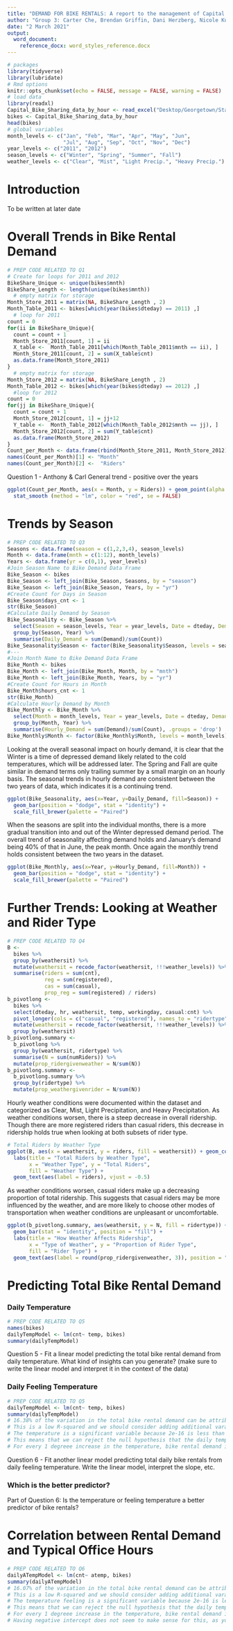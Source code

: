```yaml
---
title: "DEMAND FOR BIKE RENTALS: A report to the management of Capital Bike Share"
author: "Group 3: Carter Che, Brendan Griffin, Dani Herzberg, Nicole Kuker, Anthony Long, Carl Thomas"
date: "2 March 2021"
output: 
  word_document:
    reference_docx: word_styles_reference.docx
---
```


```r
# packages
library(tidyverse)
library(lubridate)
# Rmd options
knitr::opts_chunk$set(echo = FALSE, message = FALSE, warning = FALSE)
# load data
library(readxl)
Capital_Bike_Sharing_data_by_hour <- read_excel("Desktop/Georgetown/Stats for B.A./Capital Bike Sharing data by hour.xlsx")
bikes <- Capital_Bike_Sharing_data_by_hour
head(bikes)
# global variables
month_levels <- c("Jan", "Feb", "Mar", "Apr", "May", "Jun",
                  "Jul", "Aug", "Sep", "Oct", "Nov", "Dec")
year_levels <- c("2011", "2012")
season_levels <- c("Winter", "Spring", "Summer", "Fall")
weather_levels <- c("Clear", "Mist", "Light Precip.", "Heavy Precip.")
```
\newpage
# Introduction

To be written at later date

# Overall Trends in Bike Rental Demand
```r
# PREP CODE RELATED TO Q1
# Create for loops for 2011 and 2012
BikeShare_Unique <- unique(bikes$mnth)
BikeShare_Length <- length(unique(bikes$mnth))
  # empty matrix for storage
Month_Store_2011 = matrix(NA, BikeShare_Length , 2)
Month_Table_2011 <- bikes[which(year(bikes$dteday) == 2011) ,]
  # loop for 2011
count = 0
for(ii in BikeShare_Unique){
  count = count + 1
  Month_Store_2011[count, 1] = ii
  X_table <-  Month_Table_2011[which(Month_Table_2011$mnth == ii), ]
  Month_Store_2011[count, 2] = sum(X_table$cnt)
  as.data.frame(Month_Store_2011)
}
  # empty matrix for storage
Month_Store_2012 = matrix(NA, BikeShare_Length , 2)  
Month_Table_2012 <- bikes[which(year(bikes$dteday) == 2012) ,]
  #loop for 2012 
count = 0
for(jj in BikeShare_Unique){
  count = count + 1
  Month_Store_2012[count, 1] = jj+12
  Y_table <-  Month_Table_2012[which(Month_Table_2012$mnth == jj), ]
  Month_Store_2012[count, 2] = sum(Y_table$cnt)
  as.data.frame(Month_Store_2012)
}
Count_per_Month <- data.frame(rbind(Month_Store_2011, Month_Store_2012))
names(Count_per_Month)[1] <- "Month"
names(Count_per_Month)[2] <-  "Riders"
```

Question 1 - Anthony & Carl
General trend - positive over the years

```r
ggplot(Count_per_Month, aes(x = Month, y = Riders)) + geom_point(alpha = 0.6) +
  stat_smooth (method = "lm", color = "red", se = FALSE)
```

# Trends by Season
```r
# PREP CODE RELATED TO Q3
Seasons <- data.frame(season = c(1,2,3,4), season_levels)
Month <- data.frame(mnth = c(1:12), month_levels)
Years <- data.frame(yr = c(0,1), year_levels)
#Join Season Name to Bike Demand Data Frame
Bike_Season <- bikes
Bike_Season <- left_join(Bike_Season, Seasons, by = "season")
Bike_Season <- left_join(Bike_Season, Years, by = "yr")
#Create Count for Days in Season
Bike_Season$days_cnt <- 1
str(Bike_Season)
#Calculate Daily Demand by Season
Bike_Seasonality <- Bike_Season %>%
  select(Season = season_levels, Year = year_levels, Date = dteday, Demand = cnt, Count = days_cnt) %>%
  group_by(Season, Year) %>%
  summarise(Daily_Demand = sum(Demand)/sum(Count))
Bike_Seasonality$Season <- factor(Bike_Seasonality$Season, levels = season_levels)
#---
#Join Month Name to Bike Demand Data Frame
Bike_Month <- bikes
Bike_Month <- left_join(Bike_Month, Month, by = "mnth")
Bike_Month <- left_join(Bike_Month, Years, by = "yr")
#Create Count for Hours in Month
Bike_Month$hours_cnt <- 1
str(Bike_Month)
#Calculate Hourly Demand by Month
Bike_Monthly <- Bike_Month %>%
  select(Month = month_levels, Year = year_levels, Date = dteday, Demand = cnt, Count = hours_cnt) %>%
  group_by(Month, Year) %>%
  summarise(Hourly_Demand = sum(Demand)/sum(Count), .groups = 'drop') 
Bike_Monthly$Month <- factor(Bike_Monthly$Month, levels = month_levels)
```

Looking at the overall seasonal impact on hourly demand, it is clear that the Winter is a time of depressed demand likely related to the cold temperatures, which will be addressed later. The Spring and Fall are quite similar in demand terms only trailing summer by a small margin on an hourly basis. The seasonal trends in hourly demand are consistent between the two years of data, which indicates it is a continuing trend.

```r
ggplot(Bike_Seasonality, aes(x=Year, y=Daily_Demand, fill=Season)) +
  geom_bar(position = "dodge", stat = "identity") +
  scale_fill_brewer(palette = "Paired")
```

When the seasons are split into the individual months, there is a more gradual transition into and out of the Winter depressed demand period. The overall trend of seasonality affecting demand holds and January’s demand being 40% of that in June, the peak month. Once again the monthly trend holds consistent between the two years in the dataset. 

```r
ggplot(Bike_Monthly, aes(x=Year, y=Hourly_Demand, fill=Month)) +
  geom_bar(position = "dodge", stat = "identity") +
  scale_fill_brewer(palette = "Paired")
```

# Further Trends: Looking at Weather and Rider Type
```r
# PREP CODE RELATED TO Q4
B <- 
  bikes %>% 
  group_by(weathersit) %>% 
  mutate(weathersit = recode_factor(weathersit, !!!weather_levels)) %>%
  summarise(riders = sum(cnt), 
            reg = sum(registered), 
            cas = sum(casual),
            prop_reg = sum(registered) / riders)
b_pivotlong <- 
  bikes %>% 
  select(dteday, hr, weathersit, temp, workingday, casual:cnt) %>%
  pivot_longer(cols = c("casual", "registered"), names_to = "ridertype", values_to = "numRiders") %>%
  mutate(weathersit = recode_factor(weathersit, !!!weather_levels)) %>%
  group_by(weathersit)
b_pivotlong.summary <- 
  b_pivotlong %>% 
  group_by(weathersit, ridertype) %>% 
  summarise(N = sum(numRiders)) %>% 
  mutate(prop_ridergivenweather = N/sum(N))
b_pivotlong.summary <- 
  b_pivotlong.summary %>% 
  group_by(ridertype) %>% 
  mutate(prop_weathergivenrider = N/sum(N))
```

Hourly weather conditions were documented within the dataset and categorized as Clear, Mist, Light Precipitation, and Heavy Precipitation. As weather conditions worsen, there is a steep decrease in overall ridership. Though there are more registered riders than casual riders, this decrease in ridership holds true when looking at both subsets of rider type.

```r
# Total Riders by Weather Type
ggplot(B, aes(x = weathersit, y = riders, fill = weathersit)) + geom_col() + 
  labs(title = "Total Riders by Weather Type", 
       x = "Weather Type", y = "Total Riders",
       fill = "Weather Type") +
  geom_text(aes(label = riders), vjust = -0.5)
```

As weather conditions worsen, casual riders make up a decreasing proportion of total ridership. This suggests that casual riders may be more influenced by the weather, and are more likely to choose other modes of transportation when weather conditions are unpleasant or uncomfortable.

```r
ggplot(b_pivotlong.summary, aes(weathersit, y = N, fill = ridertype)) + 
  geom_bar(stat = "identity", position = "fill") + 
  labs(title = "How Weather Affects Ridership", 
       x = "Type of Weather", y = "Proportion of Rider Type",
       fill = "Rider Type") + 
  geom_text(aes(label = round(prop_ridergivenweather, 3)), position = "fill", vjust = 1)
```

# Predicting Total Bike Rental Demand

### Daily Temperature
```r
# PREP CODE RELATED TO Q5
names(bikes)
dailyTempModel <- lm(cnt~ temp, bikes)
summary(dailyTempModel)

```

Question 5 - Fit a linear model predicting the total bike rental demand from daily temperature. What kind of insights can you generate? (make sure to write the linear model and interpret it in the context of the data)

### Daily Feeling Temperature
```r
# PREP CODE RELATED TO Q5
dailyTempModel <- lm(cnt~ temp, bikes)
summary(dailyTempModel)
# 16.38% of the variation in the total bike rental demand can be attributed to the daily temperature.
# This is a low R-squared and we should consider adding additional varaibles to our model.
# The temperature is a significant variable because 2e-16 is less than alpha (0.05).
# This means that we can reject the null hypothesis that the daily temperature has no effect on total bike rental demand.
# For every 1 degreee increase in the temperature, bike rental demand increases by 381.29

```

Question 6 - Fit another linear model predicting total daily bike rentals from daily feeling temperature. Write the linear model, interpret the slope, etc.

### Which is the better predictor?

Part of Question 6: Is the temperature or feeling temperature a better predictor of bike rentals?

# Correlation between Rental Demand and Typical Office Hours
```r
# PREP CODE RELATED TO Q6
dailyATempModel <- lm(cnt~ atemp, bikes)
summary(dailyATempModel)
# 16.07% of the variation in the total bike rental demand can be attributed to the daily temperature feeling.
# This is a low R-squared and we should consider adding additional varaibles to our model.
# The temperature feeling is a significant variable because 2e-16 is less than alpha (0.05).
# This means that we can reject the null hypothesis that the daily temperature feeling has no effect on total bike rental demand.
# For every 1 degreee increase in the temperature, bike rental demand increases by 423.18
# Having negative intercept does not seem to make sense for this, as you can not rent negative bikes


```
